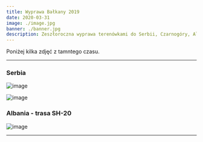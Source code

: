 ```yaml
---
title: Wyprawa Bałkany 2019
date: 2020-03-31
image: ./image.jpg
banner: ./banner.jpg
description: Zeszłoroczna wyprawa terenówkami do Serbii, Czarnogóry, Albanii oraz Bosni, czyli w szerokopojęte Bałkany ;)
---
```


Poniżej kilka zdjęć z tamntego czasu.

---

### Serbia

<Row>
<Col>

![image](./b2.jpg)

</Col>
<Col>

![image](./b3.jpg)

</Col>
</Row>

### Albania - trasa SH-20

<Row>
<Col>

![image](./b1.jpg)

</Col>
</Row>

---

